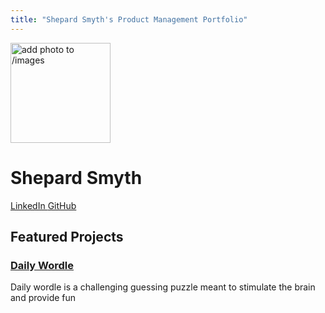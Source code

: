 ```yaml
---
title: "Shepard Smyth's Product Management Portfolio"
---
```


::: {.hero-banner .text-center}

<img src="images/profile.jpg" alt="add photo to /images" class="rounded-circle mb-3" width="160">

<h1>Shepard Smyth</h1>

<a href="https://www.linkedin.com/in/shepardsmythn11" class="btn btn-outline-primary btn-sm" target="_blank">
  <i class="fab fa-linkedin"></i> LinkedIn
</a>
<a href="https://github.com/shepardn11" class="btn btn-outline-primary btn-sm" target="_blank">
  <i class="fab fa-github"></i> GitHub
</a>

:::

## Featured Projects

::: {.g-col-12 .g-col-md-6 .card}

### [Daily Wordle](https://daily-wordle.vercel.app/)
Daily wordle is a challenging guessing puzzle meant to stimulate the brain and provide fun 

:::

